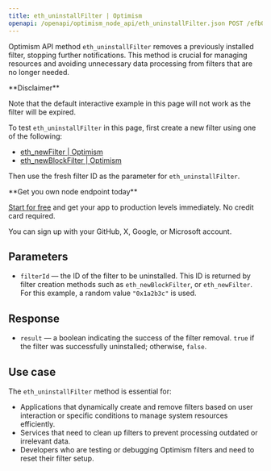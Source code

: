 ---
title: eth_uninstallFilter | Optimism
openapi: /openapi/optimism_node_api/eth_uninstallFilter.json POST /efb0a5eccd2caa5135eb54eba6f7f300
---

Optimism API method `eth_uninstallFilter` removes a previously installed filter, stopping further notifications. This method is crucial for managing resources and avoiding unnecessary data processing from filters that are no longer needed.

<Warning>
**Disclaimer**

Note that the default interactive example in this page will not work as the filter will be expired.

To test `eth_uninstallFilter` in this page, first create a new filter using one of the following:

* [eth\_newFilter | Optimism](/api-reference/polygon_node_api/logs_and_events/eth_newFilter)
* [eth\_newBlockFilter | Optimism](/api-reference/optimism_node_api/eth_newBlockFilter)

Then use the fresh filter ID as the parameter for `eth_uninstallFilter`.
</Warning>

<Check>
**Get you own node endpoint today**

[Start for free](https://console.chainstack.com/) and get your app to production levels immediately. No credit card required.

You can sign up with your GitHub, X, Google, or Microsoft account.
</Check>


## Parameters

* `filterId` — the ID of the filter to be uninstalled. This ID is returned by filter creation methods such as `eth_newBlockFilter`, or `eth_newFilter`. For this example, a random value `"0x1a2b3c"` is used.

## Response

* `result` — a boolean indicating the success of the filter removal. `true` if the filter was successfully uninstalled; otherwise, `false`.

## Use case

The `eth_uninstallFilter` method is essential for:

* Applications that dynamically create and remove filters based on user interaction or specific conditions to manage system resources efficiently.
* Services that need to clean up filters to prevent processing outdated or irrelevant data.
* Developers who are testing or debugging Optimism filters and need to reset their filter setup.
